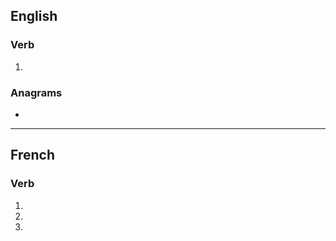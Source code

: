 ==English==

===Verb===
{{head|en|verb form}}

# {{en-third-person singular of|entend}}

===Anagrams===
* {{anagrams|en|dennets}}

----

==French==

===Verb===
{{head|fr|verb form}}

# {{inflection of|entendre||1|s|pres|indc|lang=fr}}
# {{inflection of|entendre||2|s|pres|indc|lang=fr}}
# {{inflection of|entendre||2|s|impr|lang=fr}}